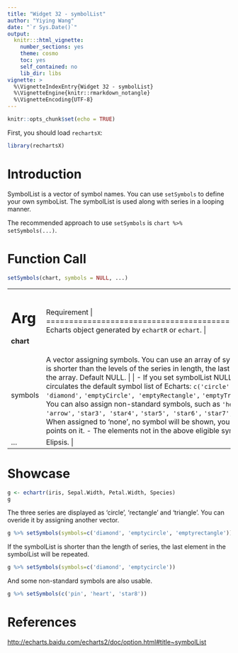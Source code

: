 ```yaml
---
title: "Widget 32 - symbolList"
author: "Yiying Wang"
date: "`r Sys.Date()`"
output: 
  knitr:::html_vignette:
    number_sections: yes
    theme: cosmo
    toc: yes
    self_contained: no
    lib_dir: libs
vignette: >
  %\VignetteIndexEntry{Widget 32 - symbolList}
  %\VignetteEngine{knitr::rmarkdown_notangle}
  %\VignetteEncoding{UTF-8}
---
```


```r
knitr::opts_chunk$set(echo = TRUE)
```

First, you should load `rechartsX`:
```r
library(rechartsX)
```

# Introduction

SymbolList is a vector of symbol names. You can use `setSymbols` to define your own symboList. The symbolList is used along with series in a looping manner.

The recommended approach to use `setSymbols` is `chart %>% setSymbols(...)`.

# Function Call

```r
setSymbols(chart, symbols = NULL, ...)
```

+--------------+---------------------------------------------------------------+
|   Arg        |  Requirement                                                |
+==============+===============================================================+
| **chart**    | Echarts object generated by `echartR` or `echart`.  |
+--------------+---------------------------------------------------------------+
| symbols      | A vector assigning symbols. You can use an array of symbols. If the the symbols array is shorter than the levels of the series in length, the last symbol will be used to extend the array. Default NULL. |
|              |               |
|              | - If you set symbolList NULL or leave it unset, the function circulates the default symbol list of Echarts: `c('circle', 'rectangle', 'triangle', 'diamond',` `'emptyCircle', 'emptyRectangle',` `'emptyTriangle', 'emptyDiamond')`.    |
|              | - You can also assign non-standard symbols, such as `'heart', 'droplet',` `'pin', 'arrow',` `'star3', 'star4',` `'star5', 'star6',` `'star7', 'star8',` `'star9'`, etc.  |
|              | - When assigned to 'none', no symbol will be shown, you can thus yield lines without points on it. 
|              | - The elements not in the above eligible symbols list will be eliminated. |
+--------------+---------------------------------------------------------------+
| ...          | Elipsis. |
+--------------+---------------------------------------------------------------+

# Showcase

```r
g <- echartr(iris, Sepal.Width, Petal.Width, Species)
g
```

The three series are displayed as 'circle', 'rectangle' and 'triangle'. You can overide it by assigning another vector.

```r
g %>% setSymbols(symbols=c('diamond', 'emptycircle', 'emptyrectangle'))
```

If the symbolList is shorter than the length of series, the last element in the symbolList will be repeated.

```r
g %>% setSymbols(symbols=c('diamond', 'emptycircle'))
```

And some non-standard symbols are also usable.

```r
g %>% setSymbols(c('pin', 'heart', 'star8'))
```

# References

<http://echarts.baidu.com/echarts2/doc/option.html#title~symbolList>
